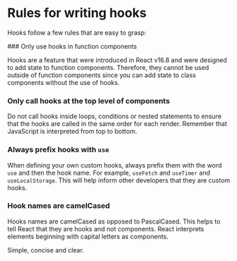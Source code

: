 
# Rules for writing hooks

Hooks follow a few rules that are easy to grasp:

<Steps>
### Only use hooks in function components

Hooks are a feature that were introduced in React v16.8 and were designed to add state to function components. Therefore, they cannot be used outside of function components since you can add state to class components without the use of hooks.

### Only call hooks at the top level of components

Do not call hooks inside loops, conditions or nested statements to ensure that the hooks are called in the same order for each render. Remember that JavaScript is interpreted from top to bottom.

### Always prefix hooks with `use`

When defining your own custom hooks, always prefix them with the word `use` and then the hook name. For example, `useFetch` and `useTimer` and `useLocalStorage`. This will help inform other developers that they are custom hooks.

### Hook names are camelCased

Hooks names are camelCased as opposed to PascalCased. This helps to tell React that they are hooks and not components. React interprets elements beginning with capital letters as components.

</Steps>

Simple, concise and clear.